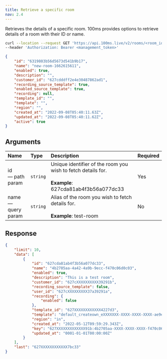 ```yaml
---
title: Retrieve a specific room
nav: 2.4
---
```


Retrieves the details of a specific room. 100ms provides options to retrieve details of a room with their ID or name.

<GetRequest title="https://api.100ms.live/v2/rooms/<room_id>" />
<Tabs items={['Request', 'Response']} id="req" />

<Tab id="req-0">

```bash
curl --location --request GET 'https://api.100ms.live/v2/rooms/<room_id>' \
--header 'Authorization: Bearer <management_token>'
```

</Tab>

<Tab id="req-1">
<Response res="200: OK" />

```json
{
    "id": "6319803b56d5673d541b9b17",
    "name": "new-room-1662615611",
    "enabled": true,
    "description": "",
    "customer_id": "627cdddff2e4e30487862ad1",
    "recording_source_template": true,
    "enabled_source_template": true,
    "recording": null,
    "template_id": "",
    "template": "",
    "region": "",
    "created_at": "2022-09-08T05:40:11.63Z",
    "updated_at": "2022-09-08T05:40:11.62Z",
    "active": true
}
```

</Tab>

## Arguments

| Name                     | Type     | Description                                                                                                  | Required |
| :----------------------- | :------- | :----------------------------------------------------------------------------------------------------------- | :------- |
| id <br/> — path param    | `string` | Unique identifier of the room you wish to fetch details for. <br/><br/>**Example**: 627cda81ab4f3b56a077dc33 | Yes      |
| name <br/> — query param | `string` | Alias of the room you wish to fetch details for. <br/><br/>**Example**: test-room                            | No       |

## Response

```json
{
    "limit": 10,
    "data": [
        {
            "id": "627cda81ab4f3b56a077dc33",
            "name": "4b2705aa-4a42-4a9b-9ecc-f470c06d0c03",
            "enabled": true,
            "description": "This is a test room",
            "customer_id": "627cXXXXXXXXXX39291b",
            "recording_source_template": false,
            "user_id": "627cXXXXXXXXX37a39291a",
            "recording": {
                "enabled": false
            },
            "template_id": "627XXXXXXXXXXXX4227d3",
            "template": "default_createown_eXXXXXXX-XXXX-XXXX-XXXX-ae9e95891e31",
            "region": "in",
            "created_at": "2022-05-12T09:59:29.343Z",
            "key": "627XXXXXXXXXXXXX91b:4b2705aa-XXXX-XXXX-XXXX-f470c06d0c03",
            "updated_at": "0001-01-01T00:00:00Z"
        }
    ],
    "last": "627XXXXXXXXXXXX7bc33"
}
```
